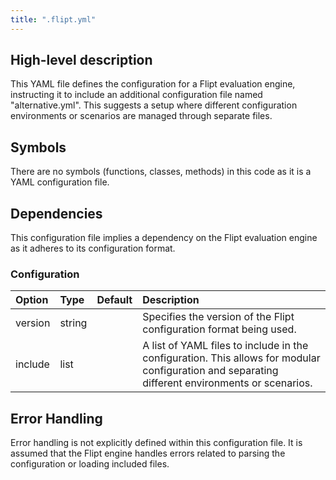 ```yaml
---
title: ".flipt.yml"
---
```


## High-level description
This YAML file defines the configuration for a Flipt evaluation engine, instructing it to include an additional configuration file named "alternative.yml". This suggests a setup where different configuration environments or scenarios are managed through separate files.

## Symbols
There are no symbols (functions, classes, methods) in this code as it is a YAML configuration file.

## Dependencies
This configuration file implies a dependency on the Flipt evaluation engine as it adheres to its configuration format.

### Configuration
| Option | Type | Default | Description |
|:-------|:-----|:--------|:------------|
| version | string |  | Specifies the version of the Flipt configuration format being used. |
| include | list |  |  A list of YAML files to include in the configuration. This allows for modular configuration and separating different environments or scenarios. | 

## Error Handling
Error handling is not explicitly defined within this configuration file. It is assumed that the Flipt engine handles errors related to parsing the configuration or loading included files. 
